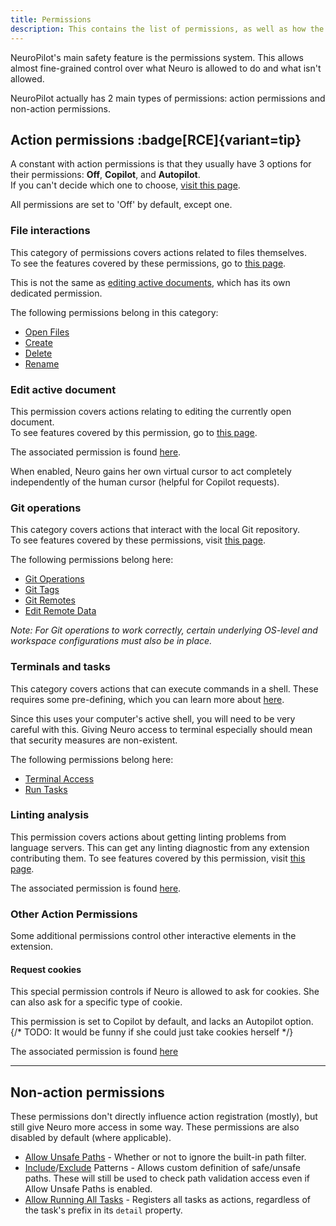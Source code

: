 ```yaml
---
title: Permissions
description: This contains the list of permissions, as well as how the permissions system work.
---
```



NeuroPilot's main safety feature is the permissions system. This allows almost fine-grained control over what Neuro is allowed to do and what isn't allowed.

NeuroPilot actually has 2 main types of permissions: action permissions and non-action permissions.

## Action permissions :badge[RCE]{variant=tip}

A constant with action permissions is that they usually have 3 options for their permissions: **Off**, **Copilot**, and **Autopilot**.  
If you can't decide which one to choose, [visit this page](/docs/guides/pilot).

All permissions are set to 'Off' by default, except one.

### File interactions

This category of permissions covers actions related to files themselves.  
To see the features covered by these permissions, go to [this page](/docs/reference/features/file-actions).

<Aside>

This is not the same as [editing active documents](#edit-active-document), which has its own dedicated permission.

</Aside>

The following permissions belong in this category:

- [Open Files](vscode://settings/neuropilot.permission.openFiles)
- [Create](vscode://settings/neuropilot.permission.create)
- [Delete](vscode://settings/neuropilot.permission.delete)
- [Rename](vscode://settings/neuropilot.permission.rename)

### Edit active document

This permission covers actions relating to editing the currently open document.  
To see features covered by this permission, go to [this page](/docs/reference/features/edit-active-document).

The associated permission is found [here](vscode://settings/neuropilot.permission.editActiveDocument).

<Aside type="tip">

When enabled, Neuro gains her own virtual cursor to act completely independently of the human cursor (helpful for Copilot requests).

</Aside>

### Git operations

This category covers actions that interact with the local Git repository.  
To see features covered by these permissions, visit [this page](/docs/reference/features/git-operations).

The following permissions belong here:

- [Git Operations](vscode://settings/neuropilot.permission.gitOperations)  
- [Git Tags](vscode://settings/neuropilot.permission.gitTags)
- [Git Remotes](vscode://settings/neuropilot.permission.gitRemotes)
- [Edit Remote Data](vscode://settings/neuropilot.permission.editRemoteData)

*Note: For Git operations to work correctly, certain underlying OS-level and workspace configurations must also be in place.*

### Terminals and tasks

This category covers actions that can execute commands in a shell. These requires some pre-defining, which you can learn more about [here](/docs/reference/features/shells).

<Aside type="caution">

Since this uses your computer's active shell, you will need to be very careful with this.
Giving Neuro access to terminal especially should mean that security measures are non-existent.

</Aside>

The following permissions belong here:

- [Terminal Access](vscode://settings/neuropilot.permission.terminalAccess)  
- [Run Tasks](vscode://settings/neuropilot.permission.runTasks)  

### Linting analysis

This permission covers actions about getting linting problems from language servers. This can get any linting diagnostic from any extension contributing them.
To see features covered by this permission, visit [this page](/docs/reference/features/linting-analysis).

The associated permission is found [here](vscode://settings/neuropilot.permission.accessLintingAnalysis).

### Other Action Permissions

Some additional permissions control other interactive elements in the extension.

#### Request cookies

This special permission controls if Neuro is allowed to ask for cookies.
She can also ask for a specific type of cookie.

This permission is set to Copilot by default, and lacks an Autopilot option. {/* TODO: It would be funny if she could just take cookies herself */}

The associated permission is found [here](vscode://settings/neuropilot.permission.requestCookies)

---

## Non-action permissions

These permissions don't directly influence action registration (mostly), but still give Neuro more access in some way.
These permissions are also disabled by default (where applicable).

- [Allow Unsafe Paths](vscode://settings/neuropilot.allowUnsafePaths) - Whether or not to ignore the built-in path filter.
- [Include](vscode://settings/neuropilot.includePattern)/[Exclude](vscode://settings/neuropilot.excludePattern) Patterns - Allows custom definition of safe/unsafe paths. These will still be used to check path validation access even if Allow Unsafe Paths is enabled.
- [Allow Running All Tasks](vscode://settings/neuropilot.allowRunningAllTasks) - Registers all tasks as actions, regardless of the task's prefix in its `detail` property.
